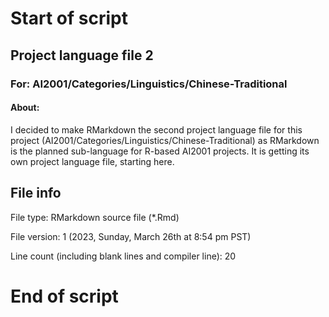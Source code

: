 # Start of script

## Project language file 2

### For: AI2001/Categories/Linguistics/Chinese-Traditional

#### About:

I decided to make RMarkdown the second project language file for this project (AI2001/Categories/Linguistics/Chinese-Traditional) as RMarkdown is the planned sub-language for R-based AI2001 projects. It is getting its own project language file, starting here.

## File info

File type: RMarkdown source file (*.Rmd)

File version: 1 (2023, Sunday, March 26th at 8:54 pm PST)

Line count (including blank lines and compiler line): 20

# End of script
